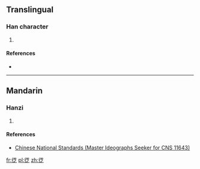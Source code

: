 ==Translingual==

===Han character===
{{Han char|rn=60|rad=彳|as=06|sn=9|four=|canj=HOTIO|ids=⿰彳芝}}

# {{defn|Han|sort=彳06}}

====References====
* {{Han ref|kx=0369.081|hdz=20822.031|uh=5F94|ud=24468}}

----

==Mandarin==

===Hanzi===
{{cmn-hanzi|pin=[[cóng]] ([[cong2]])|wg=ts'ung<sup>2</sup>}}

# {{defn|lang=cmn|sort=彳06}}

====References====
* [http://www.cns11643.gov.tw/AIDB/query_general_view.do?page=3&code=6476 Chinese National Standards (Master Ideographs Seeker for CNS 11643)]

[[fr:徔]]
[[pl:徔]]
[[zh:徔]]